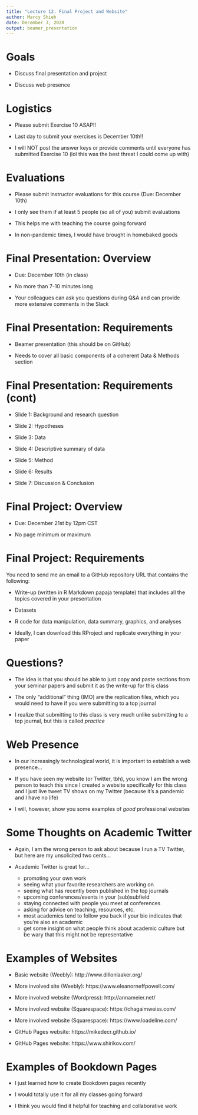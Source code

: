 ```yaml
---
title: "Lecture 12. Final Project and Website"
author: Marcy Shieh
date: December 3, 2020
output: beamer_presentation
---
```


# Goals

- Discuss final presentation and project

- Discuss web presence

# Logistics

- Please submit Exercise 10 ASAP!!

- Last day to submit your exercises is December 10th!!

- I will NOT post the answer keys or provide comments until everyone has submitted Exercise 10 (lol this was the best threat I could come up with)

# Evaluations

- Please submit instructor evaluations for this course (Due: December 10th)

- I only see them if at least 5 people (so all of you) submit evaluations

- This helps me with teaching the course going forward

- In non-pandemic times, I would have brought in homebaked goods

# Final Presentation: Overview

- Due: December 10th (in class)

- No more than 7-10 minutes long

- Your colleagues can ask you questions during Q&A and can provide more extensive comments in the Slack

# Final Presentation: Requirements

- Beamer presentation (this should be on GitHub)

- Needs to cover all basic components of a coherent Data & Methods section

# Final Presentation: Requirements (cont)

- Slide 1: Background and research question

- Slide 2: Hypotheses

- Slide 3: Data

- Slide 4: Descriptive summary of data

- Slide 5: Method

- Slide 6: Results

- Slide 7: Discussion & Conclusion

# Final Project: Overview

- Due: December 21st by 12pm CST

- No page minimum or maximum

# Final Project: Requirements

You need to send me an email to a GitHub repository URL that contains the following:

- Write-up (written in R Markdown papaja template) that includes all the topics covered in your presentation

- Datasets

- R code for data manipulation, data summary, graphics, and analyses

- Ideally, I can download this RProject and replicate everything in your paper

# Questions?

- The idea is that you should be able to just copy and paste sections from your seminar papers and submit it as the write-up for this class

- The only "additional" thing (IMO) are the replication files, which you would need to have if you were submitting to a top journal

- I realize that submitting to this class is very much unlike submitting to a top journal, but this is called *practice*

# Web Presence

- In our increasingly technological world, it is important to establish a web presence...

- If you have seen my website (or Twitter, tbh), you know I am the wrong person to teach this since I created a website specifically for this class and I just live tweet TV shows on my Twitter (because it's a pandemic and I have no life)

- I will, however, show you some examples of *good* professional websites

# Some Thoughts on Academic Twitter

- Again, I am the wrong person to ask about because I run a TV Twitter, but here are my unsolicited two cents...

- Academic Twitter is great for...

    - promoting your own work
    - seeing what your favorite researchers are working on
    - seeing what has recently been published in the top journals
    - upcoming conferences/events in your (sub)subfield
    - staying connected with people you meet at conferences
    - asking for advice on teaching, resources, etc.
    - most academics tend to follow you back if your bio indicates that you're also an academic
    - get some insight on what people think about academic culture but be wary that this might not be representative

# Examples of Websites

- Basic website (Weebly): http://www.dillonlaaker.org/

- More involved site (Weebly): https://www.eleanorneffpowell.com/

- More involved website (Wordpress): http://annameier.net/

- More involved website (Squarespace): https://chagaimweiss.com/

- More involved website (Squarespace): https://www.loadeline.com/

- GitHub Pages website: https://mikedecr.github.io/

- GitHub Pages website: https://www.shirikov.com/
    
# Examples of Bookdown Pages

- I just learned how to create Bookdown pages recently

- I would totally use it for all my classes going forward

- I think you would find it helpful for teaching and collaborative work